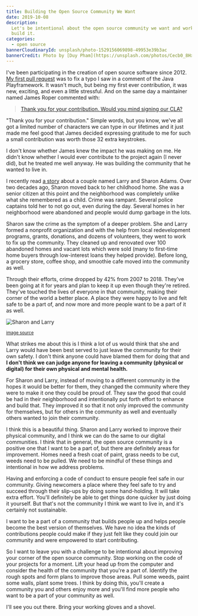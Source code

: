```yaml
---
title: Building the Open Source Community We Want
date: 2019-10-08
description:
  Let's be intentional about the open source community we want and work hard to
  build it.
categories:
  - open source
bannerCloudinaryId: unsplash/photo-1529156069898-49953e39b3ac
bannerCredit: Photo by [Duy Pham](https://unsplash.com/photos/Cecb0_8Hx-o)
---
```


I've been participating in the creation of open source software since 2012.
[My first pull request](https://github.com/playframework/playframework/pull/616)
was to fix a typo I saw in a comment of the Java Playframework. It wasn't much,
but being my first ever contribution, it was new, exciting, and even a little
stressful. And on the same day a maintainer named James Roper commented with:

> [Thank you for your contribution. Would you mind signing our CLA?](https://github.com/playframework/playframework/pull/616#issuecomment-11394747)

"Thank you for your contribution." Simple words, but you know, we've all got a
limited number of characters we can type in our lifetimes and it just made me
feel good that James decided expressing gratitude to me for such a small
contribution was worth those 32 extra keystrokes.

I don't know whether James knew the impact he was making on me. He didn't know
whether I would ever contribute to the project again (I never did), but he
treated me well anyway. He was building the community that he wanted to live in.

I recently read
[a story](https://www.washingtonpost.com/lifestyle/2019/10/10/they-realized-crack-house-was-across-street-heres-how-this-couple-turned-around-their-wisconsin-neighborhood/)
about a couple named Larry and Sharon Adams. Over two decades ago, Sharon moved
back to her childhood home. She was a senior citizen at this point and the
neighborhood was completely unlike what she remembered as a child. Crime was
rampant. Several police captains told her to not go out, even during the day.
Several homes in her neighborhood were abandoned and people would dump garbage
in the lots.

Sharon saw the crime as the symptom of a deeper problem. She and Larry formed a
nonprofit organization and with the help from local redevelopment programs,
grants, donations, and dozens of volunteers, they went to work to fix up the
community. They cleaned up and renovated over 100 abandoned homes and vacant
lots which were sold (many to first-time home buyers through low-interest loans
they helped provide). Before long, a grocery store, coffee shop, and smoothie
cafe moved into the community as well.

Through their efforts, crime dropped by 42% from 2007 to 2018. They've been
going at it for years and plan to keep it up even though they're retired.
They've touched the lives of everyone in that community, making their corner of
the world a better place. A place they were happy to live and felt safe to be a
part of, and now more and more people want to be a part of it as well.

![Sharon and Larry](https://res.cloudinary.com/kentcdodds-com/image/upload/v1625032566/kentcdodds.com/content/blog/building-the-open-source-community-we-want/sharon-and-larry.jpg)

<p>
  <small>
    <a
      target="_blank"
      rel="noopener noreferrer"
      href="https://www.washingtonpost.com/lifestyle/2019/10/10/they-realized-crack-house-was-across-street-heres-how-this-couple-turned-around-their-wisconsin-neighborhood/"
    >
      image source
    </a>
  </small>
</p>

What strikes me about this is I think a lot of us would think that she and Larry
would have been best served to just leave the community for their own safety. I
don't think anyone could have blamed them for doing that and **I don't think we
can judge anyone for leaving a community (physical or digital) for their own
physical and mental health.**

For Sharon and Larry, instead of moving to a different community in the hopes it
would be better for them, they changed the community where they were to make it
one they could be proud of. They saw the good that could be had in their
neighborhood and intentionally put forth effort to enhance and build that. They
improved it so that it not only improved the community for themselves, but for
others in the community as well and eventually others wanted to join their
community.

I think this is a beautiful thing. Sharon and Larry worked to improve their
physical community, and I think we can do the same to our digital communities. I
think that in general, the open source community is a positive one that I want
to be a part of, but there are definitely areas for improvement. Homes need a
fresh coat of paint, grass needs to be cut, weeds need to be pulled. We need to
be mindful of these things and intentional in how we address problems.

Having and enforcing a code of conduct to ensure people feel safe in our
community. Giving newcomers a place where they feel safe to try and succeed
through their slip-ups by doing some hand-holding. It will take extra effort.
You'll definitely be able to get things done quicker by just doing it yourself.
But that's not the community I think we want to live in, and it's certainly not
sustainable.

I want to be a part of a community that builds people up and helps people become
the best version of themselves. We have no idea the kinds of contributions
people could make if they just felt like they could join our community and were
empowered to start contributing.

So I want to leave you with a challenge to be intentional about improving your
corner of the open source community. Stop working on the code of your projects
for a moment. Lift your head up from the computer and consider the health of the
community that you're a part of. Identify the rough spots and form plans to
improve those areas. Pull some weeds, paint some walls, plant some trees. I
think by doing this, you'll create a community you and others enjoy more and
you'll find more people who want to be a part of your community as well.

I'll see you out there. Bring your working gloves and a shovel.
